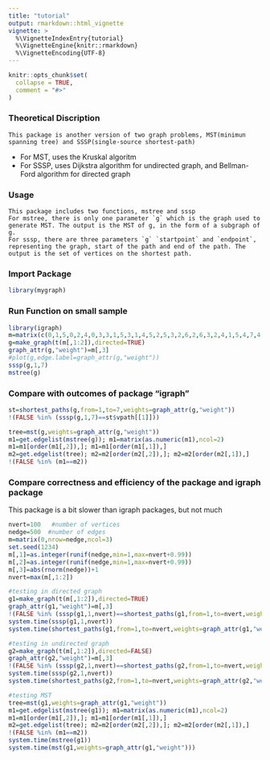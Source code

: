 ```yaml
---
title: "tutorial"
output: rmarkdown::html_vignette
vignette: >
  %\VignetteIndexEntry{tutorial}
  %\VignetteEngine{knitr::rmarkdown}
  %\VignetteEncoding{UTF-8}
---
```


```r
knitr::opts_chunk$set(
  collapse = TRUE,
  comment = "#>"
)
```

### Theoretical Discription  
    This package is another version of two graph problems, MST(minimun spanning tree) and SSSP(single-source shortest-path)  
  * For MST, uses the Kruskal algoritm  
  * For SSSP, uses Dijkstra algorithm for undirected graph, and Bellman-Ford algorithm for directed graph   
  
  
### Usage
    This package includes two functions, mstree and sssp  
    For mstree, there is only one parameter `g` which is the graph used to generate MST. The output is the MST of g, in the form of a subgraph of g.  
    For sssp, there are three parameters `g` `startpoint` and `endpoint`, representing the graph, start of the path and end of the path. The output is the set of vertices on the shortest path.  
    
### Import Package
```r
library(mygraph)
```

### Run Function on small sample
```r
library(igraph)
m=matrix(c(0,1,5,0,2,4,0,3,3,1,5,3,1,4,5,2,5,3,2,6,2,6,3,2,4,1,5,4,7,4,5,7,3,6,7,5)+1,ncol=3,byrow=T)
g=make_graph(t(m[,1:2]),directed=TRUE)
graph_attr(g,"weight")=m[,3]
#plot(g,edge.label=graph_attr(g,"weight"))
sssp(g,1,7)
mstree(g)
```

### Compare with outcomes of package "igraph"
```r
st=shortest_paths(g,from=1,to=7,weights=graph_attr(g,"weight"))
!(FALSE %in% (sssp(g,1,7)==st$vpath[[1]]))

tree=mst(g,weights=graph_attr(g,"weight"))
m1=get.edgelist(mstree(g)); m1=matrix(as.numeric(m1),ncol=2)
m1=m1[order(m1[,2]),]; m1=m1[order(m1[,1]),]
m2=get.edgelist(tree); m2=m2[order(m2[,2]),]; m2=m2[order(m2[,1]),]
!(FALSE %in% (m1==m2))
```

### Compare correctness and efficiency of the package and igraph package
This package is a bit slower than igraph packages, but not much
```r
nvert=100   #number of vertices
nedge=500  #number of edges
m=matrix(0,nrow=nedge,ncol=3)
set.seed(1234)
m[,1]=as.integer(runif(nedge,min=1,max=nvert+0.99))
m[,2]=as.integer(runif(nedge,min=1,max=nvert+0.99))
m[,3]=abs(rnorm(nedge))+1
nvert=max(m[,1:2])

#testing in directed graph
g1=make_graph(t(m[,1:2]),directed=TRUE)
graph_attr(g1,"weight")=m[,3]
!(FALSE %in% (sssp(g1,1,nvert)==shortest_paths(g1,from=1,to=nvert,weights=graph_attr(g1,"weight"))$vpath[[1]]))
system.time(sssp(g1,1,nvert))
system.time(shortest_paths(g1,from=1,to=nvert,weights=graph_attr(g1,"weight")))

#testing in undirected graph
g2=make_graph(t(m[,1:2]),directed=FALSE)
graph_attr(g2,"weight")=m[,3]
!(FALSE %in% (sssp(g2,1,nvert)==shortest_paths(g2,from=1,to=nvert,weights=graph_attr(g1,"weight"))$vpath[[1]]))
system.time(sssp(g2,1,nvert))
system.time(shortest_paths(g2,from=1,to=nvert,weights=graph_attr(g2,"weight")))

#testing MST
tree=mst(g1,weights=graph_attr(g1,"weight"))
m1=get.edgelist(mstree(g1)); m1=matrix(as.numeric(m1),ncol=2)
m1=m1[order(m1[,2]),]; m1=m1[order(m1[,1]),]
m2=get.edgelist(tree); m2=m2[order(m2[,2]),]; m2=m2[order(m2[,1]),]
!(FALSE %in% (m1==m2))
system.time(mstree(g1))
system.time(mst(g1,weights=graph_attr(g1,"weight")))
```
